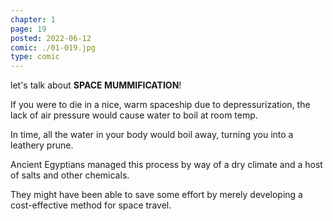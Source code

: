 ```yaml
---
chapter: 1
page: 19
posted: 2022-06-12
comic: ./01-019.jpg
type: comic
---
```


let's talk about **SPACE MUMMIFICATION**!

If you were to die in a nice, warm spaceship due to depressurization, the lack of air pressure would cause water to boil at room temp.

In time, all the water in your body would boil away, turning you into a leathery prune.

Ancient Egyptians managed this process by way of a dry climate and a host of salts and other chemicals.

They might have been able to save some effort by merely developing a cost-effective method for space travel.
